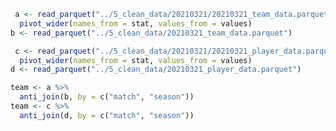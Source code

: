 ```r
 a <- read_parquet("../5_clean_data/20210321/20210321_team_data.parquet") %>% 
  pivot_wider(names_from = stat, values_from = values)
b <- read_parquet("../5_clean_data/20210321_team_data.parquet")

 c <- read_parquet("../5_clean_data/20210321/20210321_player_data.parquet") %>% 
  pivot_wider(names_from = stat, values_from = values)
d <- read_parquet("../5_clean_data/20210321_player_data.parquet")

team <- a %>% 
  anti_join(b, by = c("match", "season")) 
team <- c %>% 
  anti_join(d, by = c("match", "season")) 
```

